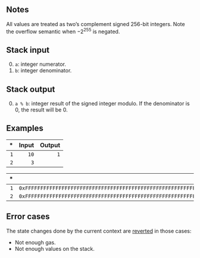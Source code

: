 ## Notes

All values are treated as two’s complement signed 256-bit integers. Note the overflow semantic when −2<sup>255</sup> is negated.

## Stack input

0. `a`: integer numerator.
1. `b`: integer denominator.

## Stack output

0. `a % b`: integer result of the signed integer modulo. If the denominator is 0, the result will be 0.

## Examples

| * | Input | Output |
|--:|------:|-------:|
| `1` | `10` | `1` |
| `2` | `3` | |

| * | Input | Output |
|--:|------:|-------:|
| `1` | `0xFFFFFFFFFFFFFFFFFFFFFFFFFFFFFFFFFFFFFFFFFFFFFFFFFFFFFFFFFFFFFFF8` | `0xFFFFFFFFFFFFFFFFFFFFFFFFFFFFFFFFFFFFFFFFFFFFFFFFFFFFFFFFFFFFFFFE` |
| `2` | `0xFFFFFFFFFFFFFFFFFFFFFFFFFFFFFFFFFFFFFFFFFFFFFFFFFFFFFFFFFFFFFFFD` | |

## Error cases

The state changes done by the current context are [reverted](#FD) in those cases:
- Not enough gas.
- Not enough values on the stack.
